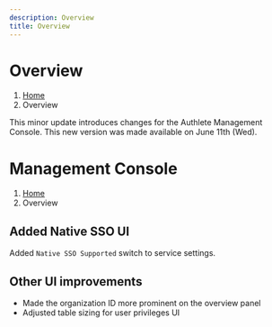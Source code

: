 ```yaml
---
description: Overview
title: Overview
---
```



# Overview
1. [Home](https://www.authlete.com/)
3. Overview

This minor update introduces changes for the Authlete Management Console.
This new version was made available on June 11th (Wed).

# Management Console
1. [Home](https://www.authlete.com/)
3. Overview

## Added Native SSO UI

Added `Native SSO Supported` switch to service settings.

## Other UI improvements

- Made the organization ID more prominent on the overview panel
- Adjusted table sizing for user privileges UI
